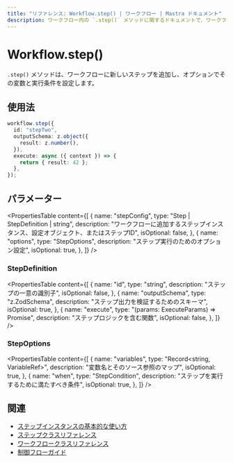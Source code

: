 ```yaml
---
title: "リファレンス: Workflow.step() | ワークフロー | Mastra ドキュメント"
description: ワークフロー内の `.step()` メソッドに関するドキュメントで、ワークフローに新しいステップを追加します。
---
```


# Workflow.step()

`.step()` メソッドは、ワークフローに新しいステップを追加し、オプションでその変数と実行条件を設定します。

## 使用法

```typescript
workflow.step({
  id: "stepTwo",
  outputSchema: z.object({
    result: z.number(),
  }),
  execute: async ({ context }) => {
    return { result: 42 };
  },
});
```

## パラメーター

<PropertiesTable
  content={[
    {
      name: "stepConfig",
      type: "Step | StepDefinition | string",
      description:
        "ワークフローに追加するステップインスタンス、設定オブジェクト、またはステップID",
      isOptional: false,
    },
    {
      name: "options",
      type: "StepOptions",
      description: "ステップ実行のためのオプション設定",
      isOptional: true,
    },
  ]}
/>

### StepDefinition

<PropertiesTable
  content={[
    {
      name: "id",
      type: "string",
      description: "ステップの一意の識別子",
      isOptional: false,
    },
    {
      name: "outputSchema",
      type: "z.ZodSchema",
      description: "ステップ出力を検証するためのスキーマ",
      isOptional: true,
    },
    {
      name: "execute",
      type: "(params: ExecuteParams) => Promise<any>",
      description: "ステップロジックを含む関数",
      isOptional: false,
    },
  ]}
/>

### StepOptions

<PropertiesTable
  content={[
    {
      name: "variables",
      type: "Record<string, VariableRef>",
      description: "変数名とそのソース参照のマップ",
      isOptional: true,
    },
    {
      name: "when",
      type: "StepCondition",
      description: "ステップを実行するために満たすべき条件",
      isOptional: true,
    },
  ]}
/>

## 関連

- [ステップインスタンスの基本的な使い方](../../docs/workflows/steps.mdx)
- [ステップクラスリファレンス](./step-class.mdx)
- [ワークフロークラスリファレンス](./workflow.mdx)
- [制御フローガイド](../../docs/workflows/control-flow.mdx)
